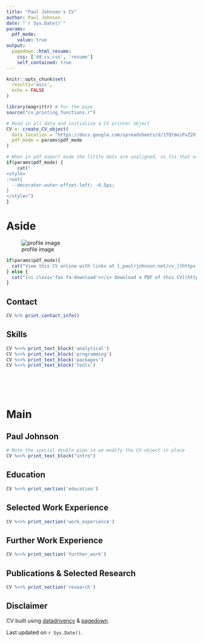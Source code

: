 ```yaml
---
title: "Paul Johnson's CV"
author: Paul Johnson
date: "`r Sys.Date()`"
params:
  pdf_mode:
    value: true
output:
  pagedown::html_resume:
    css: ['dd_cv.css', 'resume']
    self_contained: true
---
```


```r
knitr::opts_chunk$set(
  results='asis', 
  echo = FALSE
)

library(magrittr) # For the pipe
source("cv_printing_functions.r")

# Read in all data and initialize a CV printer object
CV <- create_CV_object(
  data_location = "https://docs.google.com/spreadsheets/d/1TQtmeiPxZ2hTlncQep16CitMeKXK_HNz44DAmND46Y0/edit#gid=1730172225",  
  pdf_mode = params$pdf_mode
)

```


```r
# When in pdf export mode the little dots are unaligned, so fix that with some conditional CSS.
if(params$pdf_mode) {
    cat("
<style>
:root{
  --decorator-outer-offset-left: -6.5px;
}
</style>")
}
```


Aside
================================================================================
![profile image](paul3.png)

```r
if(params$pdf_mode){
  cat("View this CV online with links at [_paulrjohnson.net/cv_](https://paulrjohnson.net/cv.html)")
} else {
  cat("[<i class='fas fa-download'></i> Download a PDF of this CV](https://paulrjohnson.net/cv.pdf)")
}
```

Contact {#contact}
--------------------------------------------------------------------------------

```r
CV %>% print_contact_info()
```

Skills {#skills}
--------------------------------------------------------------------------------

```r
CV %<>% print_text_block('analytical')
CV %<>% print_text_block('programming')
CV %<>% print_text_block('packages')
CV %<>% print_text_block('tools')
```

<br>
<br>
<br>



Main
================================================================================

Paul Johnson {#title}
--------------------------------------------------------------------------------

```r
# Note the special double pipe so we modify the CV object in place
CV %<>% print_text_block("intro") 
```


Education {data-icon=graduation-cap data-concise=true}
--------------------------------------------------------------------------------

```r
CV %<>% print_section('education')
```

Selected Work Experience {data-icon=laptop}
--------------------------------------------------------------------------------

```r
CV %<>% print_section('work_experience')
```

Further Work Experience {data-icon=briefcase}
--------------------------------------------------------------------------------

```r
CV %<>% print_section('further_work')
```

Publications & Selected Research {data-icon=flask}
--------------------------------------------------------------------------------

```r
CV %<>% print_section('research')
```


Disclaimer {#disclaimer}
--------------------------------------------------------------------------------

CV built using [datadrivencv](https://github.com/nstrayer/datadrivencv) & [pagedown](https://github.com/rstudio/pagedown). 

Last updated on `r Sys.Date()`.
